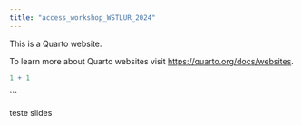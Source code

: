```yaml
---
title: "access_workshop_WSTLUR_2024"
---
```


This is a Quarto website.

To learn more about Quarto websites visit <https://quarto.org/docs/websites>.

```r
1 + 1
```

\`\`\`

teste slides
